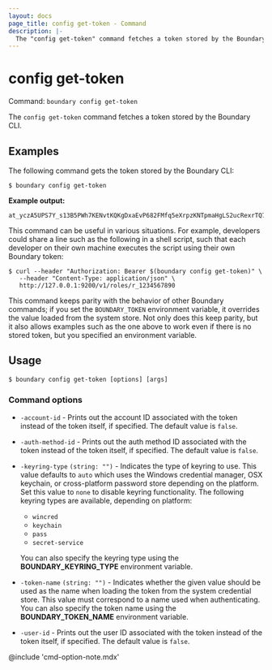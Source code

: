 ```yaml
---
layout: docs
page_title: config get-token - Command
description: |-
  The "config get-token" command fetches a token stored by the Boundary CLI.
---
```


# config get-token

Command: `boundary config get-token`

The `config get-token` command fetches a token stored by the Boundary CLI.

## Examples

The following command gets the token stored by the Boundary CLI:

```shell-session
$ boundary config get-token
```

**Example output:**

<CodeBlockConfig hideClipboard>

```plaintext
at_yczA5UPS7Y_s13B5PWh7KENvtKQKgDxaEvP682FMfq5eXrpzKNTpmaHgLS2ucRexrTQ7ueMhDFY5MdFvNuzuTWzUzYgacitnSBaPo75b3XZU4Zp6wmdsXqmkPNY3U
```

</CodeBlockConfig>

This command can be useful in various situations. For example, developers could share a line such as the following in a shell script, such that each
developer on their own machine executes the script using their own
Boundary token:

<CodeBlockConfig hideClipboard>

```shell-session
$ curl --header "Authorization: Bearer $(boundary config get-token)" \
   --header "Content-Type: application/json" \
   http://127.0.0.1:9200/v1/roles/r_1234567890
```

</CodeBlockConfig>

This command keeps parity with the behavior of other Boundary commands; if you set the
`BOUNDARY_TOKEN` environment variable, it overrides the value loaded
from the system store. Not only does this keep parity, but it also allows
examples such as the one above to work even if there is no stored token, but you specified
an environment variable.

## Usage

<CodeBlockConfig hideClipboard>

```shell-session
$ boundary config get-token [options] [args]
```

</CodeBlockConfig>

### Command options

- `-account-id`  - Prints out the account ID
      associated with the token instead of the token itself, if specified. The default value is
      `false`.

- `-auth-method-id`  - Prints out the auth method ID
   associated with the token instead of the token itself, if specified. The default value is `false`.

- `-keyring-type` `(string: "")` - Indicates the type of keyring to use. This value defaults to
   `auto` which uses the Windows credential manager, OSX keychain, or
   cross-platform password store depending on the platform. Set this value to `none` to disable
   keyring functionality. The following keyring types are available, depending on platform:

   - `wincred`
   - `keychain`
   - `pass`
   - `secret-service`

  You can also specify the keyring type using the **BOUNDARY_KEYRING_TYPE** environment
   variable.

- `-token-name` `(string: "")` - Indicates whether the given value should be used as
   the name when loading the token from the system credential store. This value must
   correspond to a name used when authenticating. You can also specify the token name using
   the **BOUNDARY_TOKEN_NAME** environment variable.

- `-user-id`  - Prints out the user ID associated
   with the token instead of the token itself, if specified. The default value is `false`.

@include 'cmd-option-note.mdx'